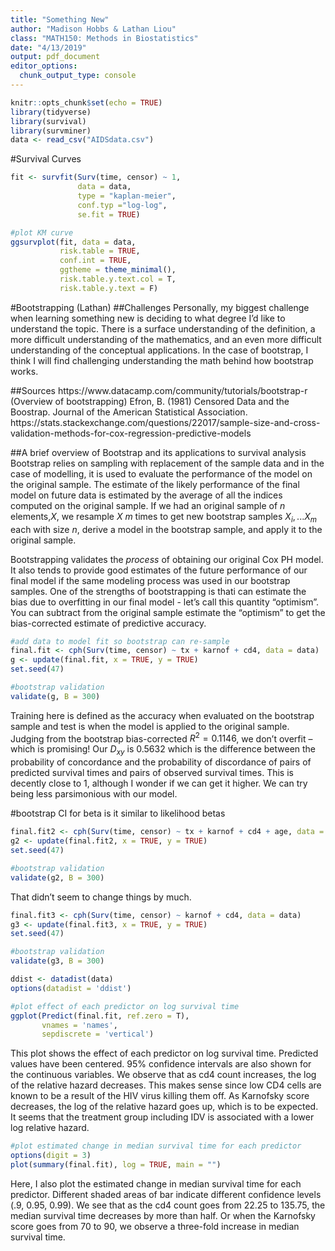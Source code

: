 ```yaml
---
title: "Something New"
author: "Madison Hobbs & Lathan Liou"
class: "MATH150: Methods in Biostatistics"
date: "4/13/2019"
output: pdf_document
editor_options: 
  chunk_output_type: console
---
```


```r
knitr::opts_chunk$set(echo = TRUE)
library(tidyverse)
library(survival)
library(survminer)
data <- read_csv("AIDSdata.csv")
```

#Survival Curves
```r
fit <- survfit(Surv(time, censor) ~ 1, 
               data = data, 
               type = "kaplan-meier", 
               conf.typ ="log-log", 
               se.fit = TRUE)

#plot KM curve
ggsurvplot(fit, data = data, 
           risk.table = TRUE, 
           conf.int = TRUE, 
           ggtheme = theme_minimal(), 
           risk.table.y.text.col = T, 
           risk.table.y.text = F)
```

#Bootstrapping (Lathan)
##Challenges
Personally, my biggest challenge when learning something new is deciding to what degree I'd like to understand the topic. There is a surface understanding of the definition, a more difficult understanding of the mathematics, and an even more difficult understanding of the conceptual applications. In the case of bootstrap, I think I will find challenging understanding the math behind how bootstrap works.

##Sources
https://www.datacamp.com/community/tutorials/bootstrap-r (Overview of bootstrapping)
Efron, B. (1981) Censored Data and the Boostrap. Journal of the American Statistical Association.
https://stats.stackexchange.com/questions/22017/sample-size-and-cross-validation-methods-for-cox-regression-predictive-models

##A brief overview of Bootstrap and its applications to survival analysis
Bootstrap relies on sampling with replacement of the sample data and in the case of modelling, it is used to evaluate the performance of the model on the original sample. The estimate of the likely performance of the final model on future data is estimated by the average of all the indices computed on the original sample. If we had an original sample of $n$ elements,$X$, we resample $X$ $m$ times to get new bootstrap samples ${X_i,...X_m}$ each with size $n$, derive a model in the bootstrap sample, and apply it to the original sample.

Bootstrapping validates the *process* of obtaining our original Cox PH model. It also tends to provide good estimates of the future performance of our final model if the same modeling process was used in our bootstrap samples. One of the strengths of bootstrapping is thati can estimate the bias due to overfitting in our final model - let's call this quantity "optimism". You can subtract from the original sample estimate the "optimism" to get the bias-corrected estimate of predictive accuracy.

```r
#add data to model fit so bootstrap can re-sample
final.fit <- cph(Surv(time, censor) ~ tx + karnof + cd4, data = data)
g <- update(final.fit, x = TRUE, y = TRUE)
set.seed(47)

#bootstrap validation
validate(g, B = 300)
```

Training here is defined as the accuracy when evaluated on the bootstrap sample and test is when the model is applied to the original sample. Judging from the bootstrap bias-corrected $R^2 = 0.1146$, we don't overfit -- which is promising! Our $D_{xy}$ is 0.5632 which is the difference between the probability of concordance and the probability of discordance of pairs of predicted survival times and pairs of observed survival times. This is decently close to 1, although I wonder if we can get it higher. We can try being less parsimonious with our model.

#bootstrap CI for beta is it similar to likelihood betas 

```r
final.fit2 <- cph(Surv(time, censor) ~ tx + karnof + cd4 + age, data = data)
g2 <- update(final.fit2, x = TRUE, y = TRUE)
set.seed(47)

#bootstrap validation
validate(g2, B = 300)
```

That didn't seem to change things by much.

```r
final.fit3 <- cph(Surv(time, censor) ~ karnof + cd4, data = data)
g3 <- update(final.fit3, x = TRUE, y = TRUE)
set.seed(47)

#bootstrap validation
validate(g3, B = 300)
```

```r
ddist <- datadist(data)
options(datadist = 'ddist')

#plot effect of each predictor on log survival time
ggplot(Predict(final.fit, ref.zero = T),
       vnames = 'names',
       sepdiscrete = 'vertical')
```

This plot shows the effect of each predictor on log survival time. Predicted values have been centered. 95% confidence intervals are also shown for the continuous variables. We observe that as cd4 count increases, the log of the relative hazard decreases. This makes sense since low CD4 cells are known to be a result of the HIV virus killing them off. As Karnofsky score decreases, the log of the relative hazard goes up, which is to be expected. It seems that the treatment group including IDV is associated with a lower log relative hazard. 

```r
#plot estimated change in median survival time for each predictor
options(digit = 3)
plot(summary(final.fit), log = TRUE, main = "")
```

Here, I also plot the estimated change in median survival time for each predictor. Different shaded areas of bar indicate different confidence levels (.9, 0.95, 0.99). We see that as the cd4 count goes from 22.25 to 135.75, the median survival time decreases by more than half. Or when the Karnofsky score goes from 70 to 90, we observe a three-fold increase in median survival time.